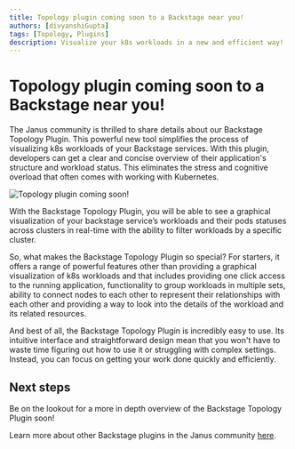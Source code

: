 ```yaml
---
title: Topology plugin coming soon to a Backstage near you!
authors: [divyanshiGupta]
tags: [Topology, Plugins]
description: Visualize your k8s workloads in a new and efficient way!
---
```



<ArchiveBanner />

# Topology plugin coming soon to a Backstage near you!

The Janus community is thrilled to share details about our Backstage Topology Plugin. This powerful new tool simplifies the process of visualizing k8s workloads of your Backstage services. With this plugin, developers can get a clear and concise overview of their application's structure and workload status. This eliminates the stress and cognitive overload that often comes with working with Kubernetes.

![Topology plugin coming soon!](./topology-plugin.png)

With the Backstage Topology Plugin, you will be able to see a graphical visualization of your backstage service’s workloads and their pods statuses across clusters in real-time with the ability to filter workloads by a specific cluster.

So, what makes the Backstage Topology Plugin so special? For starters, it offers a range of powerful features other than providing a graphical visualization of k8s workloads and that includes providing one click access to the running application, functionality to group workloads in multiple sets, ability to connect nodes to each other to represent their relationships with each other and providing a way to look into the details of the workload and its related resources.

And best of all, the Backstage Topology Plugin is incredibly easy to use. Its intuitive interface and straightforward design mean that you won't have to waste time figuring out how to use it or struggling with complex settings. Instead, you can focus on getting your work done quickly and efficiently.

## Next steps

Be on the lookout for a more in depth overview of the Backstage Topology Plugin soon!

Learn more about other Backstage plugins in the Janus community [here](https://github.com/janus-idp/backstage-plugins).
